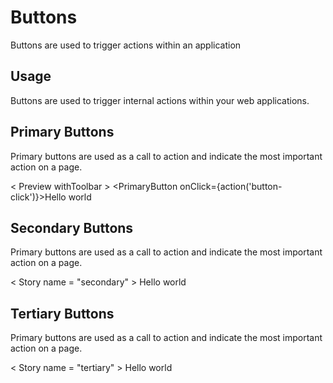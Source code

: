 
<Meta title="Design System|Buttons" component={PrimaryButton} />

# Buttons

Buttons are used to trigger actions within an application

## Usage

Buttons are used to trigger internal actions within your web applications.

## Primary Buttons

Primary buttons are used as a call to action and indicate the most important action on a page.

< Preview withToolbar >
  <Story name="primary">
    <PrimaryButton onClick={action('button-click')}>Hello world</PrimaryButton>
  </Story>
</Preview >

## Secondary Buttons

Primary buttons are used as a call to action and indicate the most important action on a page.

< Story name = "secondary" >
  <SecondaryButton>Hello world</SecondaryButton>
</Story >

## Tertiary Buttons

Primary buttons are used as a call to action and indicate the most important action on a page.

< Story name = "tertiary" >
  <TertiaryButton>Hello world</TertiaryButton>
</Story >
